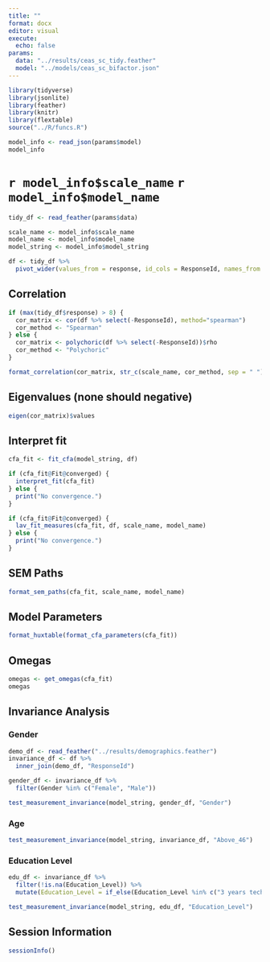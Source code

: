 ```yaml
---
title: ""
format: docx
editor: visual
execute: 
  echo: false
params:
  data: "../results/ceas_sc_tidy.feather"
  model: "../models/ceas_sc_bifactor.json"
---
```


```r
library(tidyverse)
library(jsonlite)
library(feather)
library(knitr)
library(flextable)
source("../R/funcs.R")
```

```r
model_info <- read_json(params$model)
model_info
```

# `r model_info$scale_name` `r model_info$model_name`

```r
tidy_df <- read_feather(params$data)
```

```r
scale_name <- model_info$scale_name
model_name <- model_info$model_name
model_string <- model_info$model_string
```

```r
df <- tidy_df %>% 
  pivot_wider(values_from = response, id_cols = ResponseId, names_from = item)
```

## Correlation

```r
if (max(tidy_df$response) > 8) {
  cor_matrix <- cor(df %>% select(-ResponseId), method="spearman")
  cor_method <- "Spearman"
} else {
  cor_matrix <- polychoric(df %>% select(-ResponseId))$rho
  cor_method <- "Polychoric"
}

format_correlation(cor_matrix, str_c(scale_name, cor_method, sep = " "))
```

## Eigenvalues (none should negative)

```r
eigen(cor_matrix)$values
```

## Interpret fit

```r
cfa_fit <- fit_cfa(model_string, df)
```

```r
if (cfa_fit@Fit@converged) {
  interpret_fit(cfa_fit)
} else {
  print("No convergence.")
}

```

```r
if (cfa_fit@Fit@converged) {
  lav_fit_measures(cfa_fit, df, scale_name, model_name)
} else {
  print("No convergence.")
}
```

## SEM Paths

```r
format_sem_paths(cfa_fit, scale_name, model_name)
```

## Model Parameters

```r
format_huxtable(format_cfa_parameters(cfa_fit))
```

## Omegas

```r
omegas <- get_omegas(cfa_fit)
omegas
```

## Invariance Analysis

### Gender

```r
demo_df <- read_feather("../results/demographics.feather")
invariance_df <- df %>% 
  inner_join(demo_df, "ResponseId")

gender_df <- invariance_df %>% 
  filter(Gender %in% c("Female", "Male"))

test_measurement_invariance(model_string, gender_df, "Gender")
```

### Age

```r
test_measurement_invariance(model_string, invariance_df, "Above_46")
```

### Education Level

```r
edu_df <- invariance_df %>% 
  filter(!is.na(Education_Level)) %>% 
  mutate(Education_Level = if_else(Education_Level %in% c("3 years technical college", "college (≥ 4 years) or university degree"), "Completed Post-Secondary", "Did Not Complete Post-Secondary"))

test_measurement_invariance(model_string, edu_df, "Education_Level")
```

## Session Information

```r
sessionInfo()
```
